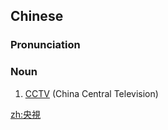 {{also|央视}}
==Chinese==
{{zh-forms|s=央视}}

===Pronunciation===
{{zh-pron
|m=yāngshì
|c=joeng1 si6
|mn=qz,xm:iong-sī/zz:iang-sī
|cat=v
}}

===Noun===
{{zh-noun}}

# [[CCTV]] (China Central Television)

[[zh:央視]]
